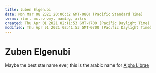 ```yaml
---
title: Zuben Elgenubi
date: Mon Mar 08 2021 20:06:32 GMT-0800 (Pacific Standard Time)
terms: star, astronomy, naming, astro
created: Thu Apr 01 2021 02:41:53 GMT-0700 (Pacific Daylight Time)
modified: Thu Apr 01 2021 02:41:53 GMT-0700 (Pacific Daylight Time)
---
```


# Zuben Elgenubi

Maybe the best star name ever, this is the arabic name for [Alpha Librae](https://www.wikiwand.com/en/Alpha_Librae)
